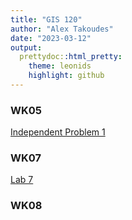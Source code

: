 ```yaml
---
title: "GIS 120"
author: "Alex Takoudes"
date: "2023-03-12"
output:
  prettydoc::html_pretty:
    theme: leonids
    highlight: github
---
```



### WK05

[Independent Problem 1](Ind_prob1_tables.html)

### WK07

[Lab 7](Lab07_Tables.html)

### WK08